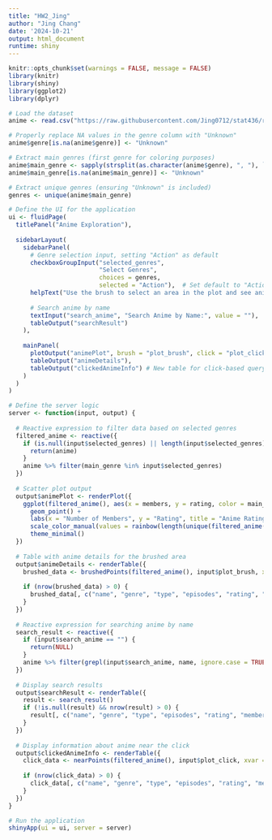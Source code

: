 ```yaml
---
title: "HW2_Jing"
author: "Jing Chang"
date: '2024-10-21'
output: html_document
runtime: shiny
---
```


```r
knitr::opts_chunk$set(warnings = FALSE, message = FALSE)
library(knitr)
library(shiny)
library(ggplot2)
library(dplyr)
```


```r
# Load the dataset
anime <- read.csv("https://raw.githubusercontent.com/Jing0712/stat436/refs/heads/main/anime.csv")

# Properly replace NA values in the genre column with "Unknown"
anime$genre[is.na(anime$genre)] <- "Unknown"

# Extract main genres (first genre for coloring purposes)
anime$main_genre <- sapply(strsplit(as.character(anime$genre), ", "), `[`, 1)
anime$main_genre[is.na(anime$main_genre)] <- "Unknown"

# Extract unique genres (ensuring "Unknown" is included)
genres <- unique(anime$main_genre)

# Define the UI for the application
ui <- fluidPage(
  titlePanel("Anime Exploration"),
  
  sidebarLayout(
    sidebarPanel(
      # Genre selection input, setting "Action" as default
      checkboxGroupInput("selected_genres", 
                         "Select Genres", 
                         choices = genres,
                         selected = "Action"),  # Set default to "Action"
      helpText("Use the brush to select an area in the plot and see anime details below."),
      
      # Search anime by name
      textInput("search_anime", "Search Anime by Name:", value = ""),
      tableOutput("searchResult")
    ),
    
    mainPanel(
      plotOutput("animePlot", brush = "plot_brush", click = "plot_click"), # Add click functionality
      tableOutput("animeDetails"),
      tableOutput("clickedAnimeInfo") # New table for click-based query results
    )
  )
)

# Define the server logic
server <- function(input, output) {
  
  # Reactive expression to filter data based on selected genres
  filtered_anime <- reactive({
    if (is.null(input$selected_genres) || length(input$selected_genres) == 0) {
      return(anime)
    }
    anime %>% filter(main_genre %in% input$selected_genres)
  })
  
  # Scatter plot output
  output$animePlot <- renderPlot({
    ggplot(filtered_anime(), aes(x = members, y = rating, color = main_genre)) +
      geom_point() +
      labs(x = "Number of Members", y = "Rating", title = "Anime Ratings vs. Members") +
      scale_color_manual(values = rainbow(length(unique(filtered_anime()$main_genre)))) +  # Use rainbow color palette for distinct genres
      theme_minimal()
  })
  
  # Table with anime details for the brushed area
  output$animeDetails <- renderTable({
    brushed_data <- brushedPoints(filtered_anime(), input$plot_brush, xvar = "members", yvar = "rating")
    
    if (nrow(brushed_data) > 0) {
      brushed_data[, c("name", "genre", "type", "episodes", "rating", "members")]
    }
  })
  
  # Reactive expression for searching anime by name
  search_result <- reactive({
    if (input$search_anime == "") {
      return(NULL)
    }
    anime %>% filter(grepl(input$search_anime, name, ignore.case = TRUE))
  })
  
  # Display search results
  output$searchResult <- renderTable({
    result <- search_result()
    if (!is.null(result) && nrow(result) > 0) {
      result[, c("name", "genre", "type", "episodes", "rating", "members")]
    }
  })
  
  # Display information about anime near the click
  output$clickedAnimeInfo <- renderTable({
    click_data <- nearPoints(filtered_anime(), input$plot_click, xvar = "members", yvar = "rating", maxpoints = 10)
    
    if (nrow(click_data) > 0) {
      click_data[, c("name", "genre", "type", "episodes", "rating", "members")]
    }
  })
}

# Run the application
shinyApp(ui = ui, server = server)
```